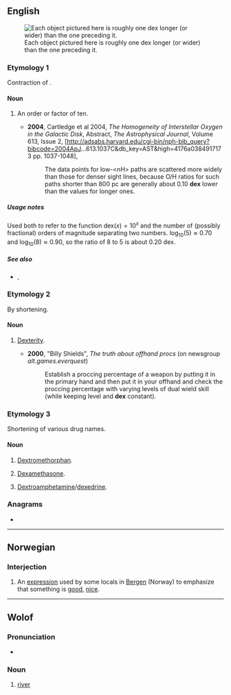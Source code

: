 {{also|Dex|dex-}}
==English==
[[File:Icons 1e-6m to 1e5m squares 512pixel.png|thumb|Each object pictured here is roughly one dex longer (or wider) than the one preceding it.]]

===Etymology 1===
Contraction of {{m|en|decimal}} {{m|en|exponent}}.

====Noun====
{{en-noun}}

# {{lb|en|physics|and|astrophysics}} An order or factor of ten.
#* '''2004''', Cartledge et al 2004, ''The Homogeneity of Interstellar Oxygen in the Galactic Disk'', Abstract, ''The Astrophysical Journal'', Volume 613, Issue 2, [http://adsabs.harvard.edu/cgi-bin/nph-bib_query?bibcode=2004ApJ...613.1037C&amp;db_key=AST&amp;high=4176a0384917173 pp. 1037-1048],
#*: The data points for <nowiki>low-<nH></nowiki> paths are scattered more widely than those for denser sight lines, because O/H ratios for such paths shorter than 800 pc are generally about 0.10 '''dex''' lower than the values for longer ones.

=====Usage notes=====
Used both to refer to the function <math>\mathrm{dex}(x) = 10^x</math> and the number of (possibly fractional) orders of magnitude separating two numbers. <math>\log_{10}(5) \approx 0.70</math> and <math>\log_{10}(8) \approx 0.90</math>, so the ratio of 8 to 5 is about 0.20 dex.

=====See also=====
* {{l|en|order of magnitude}}, {{l|en|decibel}}

===Etymology 2===
By shortening.

====Noun====
{{en-noun|-}}

# {{lb|en|RPG}} [[dexterity|Dexterity]].
#* '''2000''', "Billy Shields", ''The truth about offhand procs'' (on newsgroup ''alt.games.everquest'')
#*: Establish a proccing percentage of a weapon by putting it in the primary hand and then put it in your offhand and check the proccing percentage with varying levels of dual wield skill (while keeping level and '''dex''' constant).

===Etymology 3===
Shortening of various drug names.

====Noun====
{{en-noun|-}}

# {{lb|en|colloquial}} [[dextromethorphan|Dextromethorphan]].
# {{lb|en|medicine|colloquial}} [[dexamethasone|Dexamethasone]].
# {{lb|en|colloquial}} [[dextroamphetamine|Dextroamphetamine]]/[[dexedrine]].

===Anagrams===
* {{anagrams|en|a=dex|Exd.}}

----

==Norwegian==

===Interjection===
{{head|no|interjection}}

# An [[expression]] used by some locals in [[w:Bergen|Bergen]] (Norway) to emphasize that something is [[good]], [[nice]].

{{attention|no}}

----

==Wolof==

===Pronunciation===
* {{IPA|wo|/dɛx/}}

===Noun===
{{head|wo|noun}}

# [[river]]